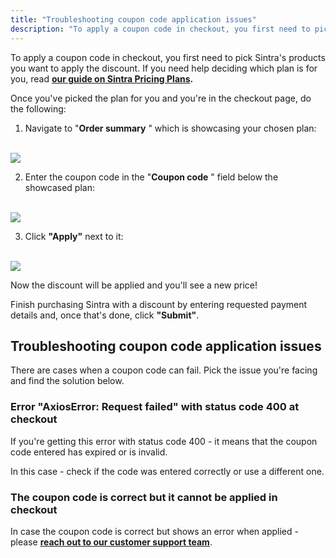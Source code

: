 ```yaml
---
title: "Troubleshooting coupon code application issues"
description: "To apply a coupon code in checkout, you first need to pick Sintra's products you want to apply the discount. If you need help deciding which plan is for you,..."
---
```


To apply a coupon code in checkout, you first need to pick Sintra's products you want to apply the discount. If you need help deciding which plan is for you, read **[our guide on Sintra Pricing Plans](https://help.sintra.ai/en/articles/9607367-sintra-pricing-plans).**

Once you've picked the plan for you and you're in the checkout page, do the following:

  1. Navigate to "**Order summary** " which is showcasing your chosen plan:  
​

![](https://downloads.intercomcdn.com/i/o/s36tbegb/1392215407/6a45475de3020d2b5c3fea85a7bc/Order+Summary+in+Sintra-s+checkout.png?expires=1754573400&signature=de793d6340e4c6870f6cb8fabdbcc0c2730006b50ff0d75ba59c7e3a30aca00f&req=dSMuFMt%2FmIVfXvMW1HO4zTHO0AKYUu7SZGOFcBeXDtrAiRw4ds6IPAz2QdLD%0Acn%2FL%0A)

  2. Enter the coupon code in the "**Coupon code** " field below the showcased plan:  
​

![](https://downloads.intercomcdn.com/i/o/s36tbegb/1392218580/1fdd2b992ee18db8614fc0db0228/Enter+your+coupon+code+in+Sintra-s+checkout.png?expires=1754573400&signature=dc0737bd13da583c99ee6cd789d7764d049a0d674e8de565fbe6f719a8dfde10&req=dSMuFMt%2FlYRXWfMW1HO4zXQHLszGJjdCVig8Zfm7IJ1zO%2FCaRmNg%2B1PzEBm3%0A5S%2F%2F%0A)

  3. Click **"Apply"** next to it:  
​

![](https://downloads.intercomcdn.com/i/o/s36tbegb/1392220352/ef031bc3eb2be2a9b248396ae587/Click+apply+in+Sintra-s+checkout+to+apply+the+coupon+code.png?expires=1754573400&signature=9458115fa345096bab4c075971f0ca6918a97955e570ae4127191659efe30a1f&req=dSMuFMt8nYJaW%2FMW1HO4zSLY0X%2FXnh73TEmK2AWbvHHJTU1a7sgmc4%2FkKArE%0ASVPa%0A)




Now the discount will be applied and you'll see a new price!

Finish purchasing Sintra with a discount by entering requested payment details and, once that's done, click **"Submit"**.

## Troubleshooting coupon code application issues

There are cases when a coupon code can fail. Pick the issue you're facing and find the solution below.

### **Error "AxiosError: Request failed" with status code 400 at checkout**

If you're getting this error with status code 400 - it means that the coupon code entered has expired or is invalid. 

In this case - check if the code was entered correctly or use a different one.

### The coupon code is correct but it cannot be applied in checkout

In case the coupon code is correct but shows an error when applied - please **[reach out to our customer support team](https://help.sintra.ai/en/articles/9675474-how-to-reach-customer-support-and-submit-feedback)**.